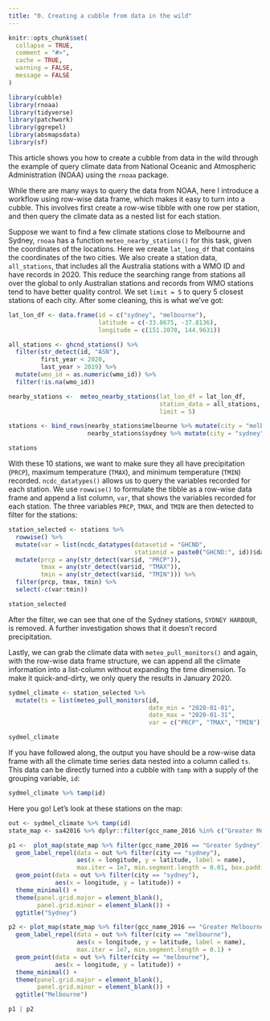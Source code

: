 ```yaml
---
title: "0. Creating a cubble from data in the wild"
---
```


```r
knitr::opts_chunk$set(
  collapse = TRUE,
  comment = "#>", 
  cache = TRUE, 
  warning = FALSE,
  message = FALSE
)

library(cubble)
library(rnoaa)
library(tidyverse)
library(patchwork)
library(ggrepel)
library(absmapsdata)
library(sf)
```

This article shows you how to create a cubble from data in the wild through the example of query climate data from National Oceanic and Atmospheric Administration (NOAA) using the `rnoaa` package.

While there are many ways to query the data from NOAA, here I introduce a workflow using row-wise data frame, which makes it easy to turn into a cubble. This involves first create a row-wise tibble with one row per station, and then query the climate data as a nested list for each station.

Suppose we want to find a few climate stations close to Melbourne and Sydney, `rnoaa` has a function `meteo_nearby_stations()` for this task, given the coordinates of the locations. Here we create `lat_long_df` that contains the coordinates of the two cities. We also create a station data, `all_stations`, that includes all the Australia stations with a WMO ID and have records in 2020. This reduce the searching range from stations all over the global to only Australian stations and records from WMO stations tend to have better quality control. We set `limit = 5` to query 5 closest stations of each city. After some cleaning, this is what we've got:

```r
lat_lon_df <- data.frame(id = c("sydney", "melbourne"),
                         latitude = c(-33.8675, -37.8136),
                         longitude = c(151.2070, 144.9631))

all_stations <- ghcnd_stations() %>%
  filter(str_detect(id, "ASN"),
         first_year < 2020,
         last_year > 2019) %>%
  mutate(wmo_id = as.numeric(wmo_id)) %>%
  filter(!is.na(wmo_id))

nearby_stations <-  meteo_nearby_stations(lat_lon_df = lat_lon_df,
                                          station_data = all_stations, 
                                          limit = 5)

stations <- bind_rows(nearby_stations$melbourne %>% mutate(city = "melbourne"),
                      nearby_stations$sydney %>% mutate(city = "sydney"))

stations
```

With these 10 stations, we want to make sure they all have precipitation (`PRCP`), maximum temperature (`TMAX`), and minimum temperature (`TMIN`) recorded. `ncdc_datatypes()` allows us to query the variables recorded for each station. We use `rowwise()` to formulate the tibble as a row-wise data frame and append a list column, `var`, that shows the variables recorded for each station. The three variables `PRCP`, `TMAX`, and `TMIN` are then detected to filter for the stations:

```r
station_selected <- stations %>% 
  rowwise() %>% 
  mutate(var = list(ncdc_datatypes(datasetid = "GHCND", 
                                   stationid = paste0("GHCND:", id))$data)) %>% 
  mutate(prcp = any(str_detect(var$id, "PRCP")),
         tmax = any(str_detect(var$id, "TMAX")),
         tmin = any(str_detect(var$id, "TMIN"))) %>% 
  filter(prcp, tmax, tmin) %>% 
  select(-c(var:tmin))

station_selected
```

After the filter, we can see that one of the Sydney stations, `SYDNEY HARBOUR`, is removed. A further investigation shows that it doesn't record precipitation.  

Lastly, we can grab the climate data with `meteo_pull_monitors()` and again, with the row-wise data frame structure, we can append all the climate information into a list-column without expanding the time dimension. To make it quick-and-dirty, we only query the results in January 2020.

```r
sydmel_climate <- station_selected %>% 
  mutate(ts = list(meteo_pull_monitors(id, 
                                       date_min = "2020-01-01", 
                                       date_max = "2020-01-31",
                                       var = c("PRCP", "TMAX", "TMIN"))))

sydmel_climate
```

If you have followed along, the output you have should be a row-wise data frame with all the climate time series data nested into a column called `ts`. This data can be directly turned into a cubble with `tamp` with a supply of the grouping variable, `id`:

```r
sydmel_climate %>% tamp(id)
```

Here you go! Let's look at these stations on the map:

```r
out <- sydmel_climate %>% tamp(id)
state_map <- sa42016 %>% dplyr::filter(gcc_name_2016 %in% c("Greater Melbourne", "Greater Sydney")) 

p1 <-  plot_map(state_map %>% filter(gcc_name_2016 == "Greater Sydney")) +
  geom_label_repel(data = out %>% filter(city == "sydney"), 
                   aes(x = longitude, y = latitude, label = name), 
                   max.iter = 1e7, min.segment.length = 0.01, box.padding = 0.5) + 
  geom_point(data = out %>% filter(city == "sydney"), 
             aes(x = longitude, y = latitude)) + 
  theme_minimal() + 
  theme(panel.grid.major = element_blank(),
        panel.grid.minor = element_blank()) + 
  ggtitle("Sydney")

p2 <- plot_map(state_map %>% filter(gcc_name_2016 == "Greater Melbourne")) +
  geom_label_repel(data = out %>% filter(city == "melbourne"), 
                   aes(x = longitude, y = latitude, label = name), 
                   max.iter = 1e7, min.segment.length = 0.1) + 
  geom_point(data = out %>% filter(city == "melbourne"), 
             aes(x = longitude, y = latitude)) + 
  theme_minimal() + 
  theme(panel.grid.major = element_blank(),
        panel.grid.minor = element_blank()) + 
  ggtitle("Melbourne")

p1 | p2
```

